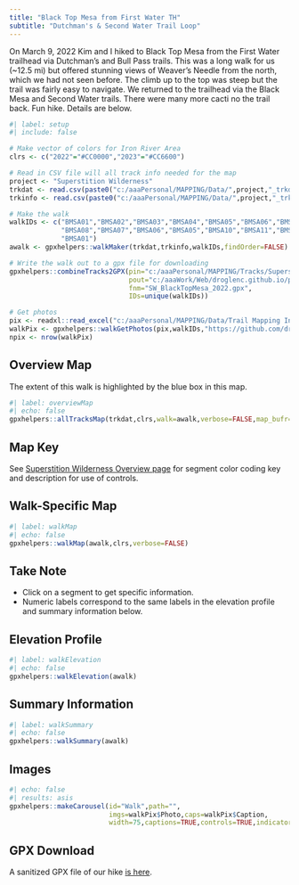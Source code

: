 ```yaml
---
title: "Black Top Mesa from First Water TH"
subtitle: "Dutchman's & Second Water Trail Loop"
---
```


On March 9, 2022 Kim and I hiked to Black Top Mesa from the First Water trailhead via Dutchman's and Bull Pass trails. This was a long walk for us (~12.5 mi) but offered stunning views of Weaver's Needle from the north, which we had not seen before. The climb up to the top was steep but the trail was fairly easy to navigate. We returned to the trailhead via the Black Mesa and Second Water trails. There were many more cacti no the trail back. Fun hike. Details are below.

```r
#| label: setup
#| include: false

# Make vector of colors for Iron River Area
clrs <- c("2022"="#CC0000","2023"="#CC6600")

# Read in CSV file will all track info needed for the map
project <- "Superstition Wilderness"
trkdat <- read.csv(paste0("c:/aaaPersonal/MAPPING/Data/",project,"_trkdat.csv"))
trkinfo <- read.csv(paste0("c:/aaaPersonal/MAPPING/Data/",project,"_trkinfo.csv"))

# Make the walk
walkIDs <- c("BMSA01","BMSA02","BMSA03","BMSA04","BMSA05","BMSA06","BMSA07","BMSA08",
             "BMSA08","BMSA07","BMSA06","BMSA05","BMSA10","BMSA11","BMSA12","BMSA13",
             "BMSA01")
awalk <- gpxhelpers::walkMaker(trkdat,trkinfo,walkIDs,findOrder=FALSE)

# Write the walk out to a gpx file for downloading
gpxhelpers::combineTracks2GPX(pin="c:/aaaPersonal/MAPPING/Tracks/Superstition Wilderness",
                              pout="c:/aaaWork/Web/droglenc.github.io/personal/Hiking/gpx",
                              fnm="SW_BlackTopMesa_2022.gpx",
                              IDs=unique(walkIDs))

# Get photos
pix <- readxl::read_excel("c:/aaaPersonal/MAPPING/Data/Trail Mapping Info.xlsx",sheet="Photos")
walkPix <- gpxhelpers::walkGetPhotos(pix,walkIDs,"https://github.com/droglenc/MAPPING/raw/main/Images")
npix <- nrow(walkPix)
```

## Overview Map
The extent of this walk is highlighted by the blue box in this map.

```r
#| label: overviewMap
#| echo: false
gpxhelpers::allTracksMap(trkdat,clrs,walk=awalk,verbose=FALSE,map_bufr=0.0008)
```

:::{.callout-info appearance="simple"}
## Map Key
See [Superstition Wilderness Overview page](gpx/Superstition Wilderness.html) for segment color coding key and description for use of controls.
:::

## Walk-Specific Map
```r
#| label: walkMap
#| echo: false
gpxhelpers::walkMap(awalk,clrs,verbose=FALSE)
```

:::{.callout-note appearance="simple"}
## Take Note
- Click on a segment to get specific information.
- Numeric labels correspond to the same labels in the elevation profile and summary information below.
:::

## Elevation Profile
```r
#| label: walkElevation
#| echo: false
gpxhelpers::walkElevation(awalk)
```

## Summary Information
```r
#| label: walkSummary
#| echo: false
gpxhelpers::walkSummary(awalk)
```

## Images
```r
#| echo: false
#| results: asis
gpxhelpers::makeCarousel(id="Walk",path="",
                         imgs=walkPix$Photo,caps=walkPix$Caption,
                         width=75,captions=TRUE,controls=TRUE,indicators=FALSE)
```

## GPX Download
A sanitized GPX file of our hike [is here](gpx/SW_BlackTopMesa_2022.gpx).
